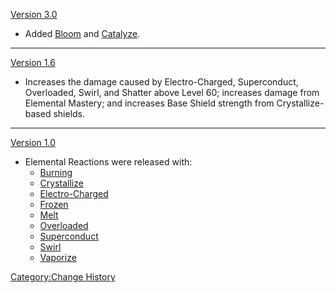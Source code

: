 [[Version 3.0]]
* Added [[Bloom]] and [[Catalyze]].
----
[[Version 1.6]]
* Increases the damage caused by Electro-Charged, Superconduct, Overloaded, Swirl, and Shatter above Level 60; increases damage from Elemental Mastery; and increases Base Shield strength from Crystallize-based shields.
----
[[Version 1.0]]
* Elemental Reactions were released with:
** [[Burning]]
** [[Crystallize]]
** [[Electro-Charged]]
** [[Frozen]]
** [[Melt]]
** [[Overloaded]]
** [[Superconduct]]
** [[Swirl]]
** [[Vaporize]]
<noinclude>[[Category:Change History]]</noinclude>